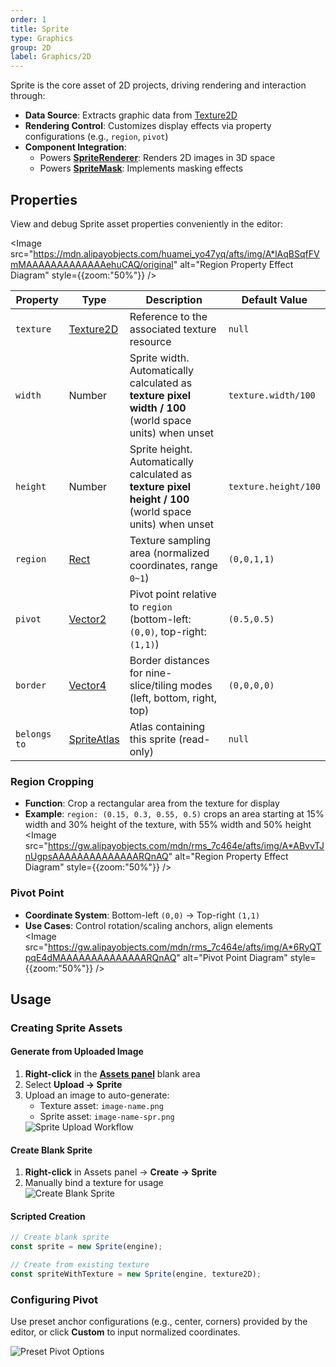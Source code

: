 ```yaml
---
order: 1
title: Sprite
type: Graphics
group: 2D
label: Graphics/2D
---
```


Sprite is the core asset of 2D projects, driving rendering and interaction through:

- **Data Source**: Extracts graphic data from [Texture2D](/docs/graphics/texture/2d/)
- **Rendering Control**: Customizes display effects via property configurations (e.g., `region`, `pivot`)
- **Component Integration**:
  - Powers **[SpriteRenderer](/apis/core/#SpriteRenderer)**: Renders 2D images in 3D space
  - Powers **[SpriteMask](/docs/graphics/2D/spriteMask/)**: Implements masking effects

## Properties

View and debug Sprite asset properties conveniently in the editor:

<Image src="https://mdn.alipayobjects.com/huamei_yo47yq/afts/img/A*lAqBSqfFVmMAAAAAAAAAAAAAehuCAQ/original" alt="Region Property Effect Diagram" style={{zoom:"50%"}} />

| Property           | Type                     | Description                                                                 | Default Value       |
|--------------------|--------------------------|-----------------------------------------------------------------------------|---------------------|
| `texture`          | [Texture2D](/apis/core/#Texture2D) | Reference to the associated texture resource                                | `null`              |
| `width`            | Number                   | Sprite width. Automatically calculated as **texture pixel width / 100** (world space units) when unset | `texture.width/100` |
| `height`           | Number                   | Sprite height. Automatically calculated as **texture pixel height / 100** (world space units) when unset | `texture.height/100`|
| `region`           | [Rect](/apis/math/#Rect)  | Texture sampling area (normalized coordinates, range `0~1`)                 | `(0,0,1,1)`         |
| `pivot`            | [Vector2](/apis/math/#Vector2) | Pivot point relative to `region` (bottom-left: `(0,0)`, top-right: `(1,1)`) | `(0.5,0.5)`         |
| `border`           | [Vector4](/apis/math/#Vector4) | Border distances for nine-slice/tiling modes (left, bottom, right, top)     | `(0,0,0,0)`         |
| `belongs to`       | [SpriteAtlas](/apis/core/#SpriteAtlas) | Atlas containing this sprite (read-only)                          | `null`              |

### Region Cropping
- **Function**: Crop a rectangular area from the texture for display  
- **Example**: `region: (0.15, 0.3, 0.55, 0.5)` crops an area starting at 15% width and 30% height of the texture, with 55% width and 50% height  
  <Image src="https://gw.alipayobjects.com/mdn/rms_7c464e/afts/img/A*ABvvTJnUgpsAAAAAAAAAAAAAARQnAQ" alt="Region Property Effect Diagram" style={{zoom:"50%"}} />

### Pivot Point
- **Coordinate System**: Bottom-left `(0,0)` → Top-right `(1,1)`  
- **Use Cases**: Control rotation/scaling anchors, align elements  
  <Image src="https://gw.alipayobjects.com/mdn/rms_7c464e/afts/img/A*6RyQTpqE4dMAAAAAAAAAAAAAARQnAQ" alt="Pivot Point Diagram" style={{zoom:"50%"}} />

## Usage

### Creating Sprite Assets
#### Generate from Uploaded Image
1. **Right-click** in the **[Assets panel](/docs/assets/interface/)** blank area  
2. Select **Upload → Sprite**  
3. Upload an image to auto-generate:  
   - Texture asset: `image-name.png`  
   - Sprite asset: `image-name-spr.png`  
   <Image src="https://mdn.alipayobjects.com/huamei_yo47yq/afts/img/A*bRghQqoN1GAAAAAAAAAAAAAADhuCAQ/original" alt="Sprite Upload Workflow" />

#### Create Blank Sprite
1. **Right-click** in Assets panel → **Create → Sprite**  
2. Manually bind a texture for usage  
   <Image src="https://mdn.alipayobjects.com/huamei_yo47yq/afts/img/A*Gv96TrKvRkEAAAAAAAAAAAAADhuCAQ/original" alt="Create Blank Sprite" />

#### Scripted Creation
```typescript
// Create blank sprite
const sprite = new Sprite(engine);

// Create from existing texture
const spriteWithTexture = new Sprite(engine, texture2D);
```

### Configuring Pivot

Use preset anchor configurations (e.g., center, corners) provided by the editor, or click **Custom** to input normalized coordinates.

<Image src="https://mdn.alipayobjects.com/huamei_yo47yq/afts/img/A*84hTTLJBccQAAAAAAAAAAAAAehuCAQ/original" alt="Preset Pivot Options" />